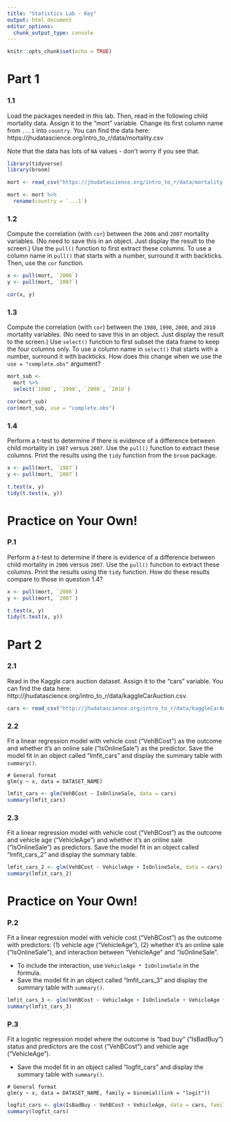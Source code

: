 ```yaml
---
title: "Statistics Lab - Key"
output: html_document
editor_options: 
  chunk_output_type: console
---
```


```r
knitr::opts_chunk$set(echo = TRUE)
```

# Part 1

### 1.1

Load the packages needed in this lab. Then, read in the following child mortality data. Assign it to the "mort" variable. Change its first column name from `...1` into `country`. You can find the data here: https://jhudatascience.org/intro_to_r/data/mortality.csv

Note that the data has lots of `NA` values - don't worry if you see that.

```r
library(tidyverse)
library(broom)
```

```r
mort <- read_csv("https://jhudatascience.org/intro_to_r/data/mortality.csv")

mort <- mort %>%
  rename(country = `...1`)
```

### 1.2

Compute the correlation (with `cor`) between the `2006` and `2007` mortality variables. (No need to save this in an object. Just display the result to the screen.) Use the `pull()` function to first extract these columns. To use a column name in `pull()` that starts with a number, surround it with backticks. Then, use the `cor` function.

```r
x <- pull(mort, `2006`)
y <- pull(mort, `2007`)

cor(x, y)
```

### 1.3

Compute the correlation (with `cor`) between the `1980`, `1990`, `2000`, and `2010` mortality variables. (No need to save this in an object. Just display the result to the screen.) Use `select()` function to first subset the data frame to keep the four columns only. To use a column name in `select()` that starts with a number, surround it with backticks. How does this change when we use the `use = "complete.obs"` argument? 

```r
mort_sub <-
  mort %>%
  select(`1980`, `1990`, `2000`, `2010`)

cor(mort_sub)
cor(mort_sub, use = "complete.obs")
```

### 1.4

Perform a t-test to determine if there is evidence of a difference between child mortality in `1987` versus `2007`. Use the `pull()` function to extract these columns. Print the results using the `tidy` function from the `broom` package. 

```r
x <- pull(mort, `1987`)
y <- pull(mort, `2007`)

t.test(x, y)
tidy(t.test(x, y))
```


# Practice on Your Own!

### P.1

Perform a t-test to determine if there is evidence of a difference between child mortality in `2006` versus `2007`. Use the `pull()` function to extract these columns. Print the results using the `tidy` function. How do these results compare to those in question 1.4?

```r
x <- pull(mort, `2006`)
y <- pull(mort, `2007`)

t.test(x, y)
tidy(t.test(x, y))
```


# Part 2

### 2.1

Read in the Kaggle cars auction dataset.  Assign it to the "cars" variable. You can find the data here:  http://jhudatascience.org/intro_to_r/data/kaggleCarAuction.csv.

```r
cars <- read_csv("http://jhudatascience.org/intro_to_r/data/kaggleCarAuction.csv")
```

### 2.2

Fit a linear regression model with vehicle cost ("VehBCost") as the outcome and whether it's an online sale ("IsOnlineSale") as the predictor. Save the model fit in an object called "lmfit_cars" and display the summary table with `summary()`.

```
# General format
glm(y ~ x, data = DATASET_NAME)
```

```r
lmfit_cars <- glm(VehBCost ~ IsOnlineSale, data = cars)
summary(lmfit_cars)
```

### 2.3

Fit a linear regression model with vehicle cost ("VehBCost") as the outcome and vehicle age ("VehicleAge") and whether it's an online sale ("IsOnlineSale") as predictors.  Save the model fit in an object called "lmfit_cars_2" and display the summary table.

```r
lmfit_cars_2 <- glm(VehBCost ~ VehicleAge + IsOnlineSale, data = cars)
summary(lmfit_cars_2)
```


# Practice on Your Own!

### P.2

Fit a linear regression model with vehicle cost ("VehBCost") as the outcome with predictors: (1) vehicle age ("VehicleAge"), (2) whether it's an online sale ("IsOnlineSale"), and interaction between "VehicleAge" and "IsOnlineSale".

- To include the interaction, use `VehicleAge * IsOnlineSale` in the formula. 
- Save the model fit in an object called "lmfit_cars_3" and display the summary table with `summary()`.

```r
lmfit_cars_3 <- glm(VehBCost ~ VehicleAge + IsOnlineSale + VehicleAge * IsOnlineSale, data = cars)
summary(lmfit_cars_3)
```

### P.3

Fit a logistic regression model where the outcome is "bad buy" ("IsBadBuy") status and predictors are the cost ("VehBCost") and vehicle age ("VehicleAge").

- Save the model fit in an object called "logfit_cars" and display the summary table with `summary()`.

```
# General format
glm(y ~ x, data = DATASET_NAME, family = binomial(link = "logit"))
```

```r
logfit_cars <- glm(IsBadBuy ~ VehBCost + VehicleAge, data = cars, family = binomial(link = "logit"))
summary(logfit_cars)
```
